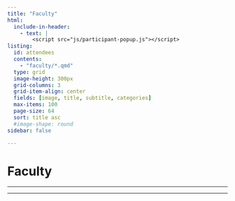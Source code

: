 ```yaml
---
title: "Faculty"
html:
  include-in-header:
    - text: |
        <script src="js/participant-popup.js"></script>
listing:
  id: attendees
  contents:
    - "faculty/*.qmd"
  type: grid
  image-height: 300px
  grid-columns: 3
  grid-item-align: center
  fields: [image, title, subtitle, categories]
  max-items: 100
  page-size: 64
  sort: title asc
  #image-shape: round
sidebar: false

---
```



# Faculty


---

::: {#attendees}
:::

---

